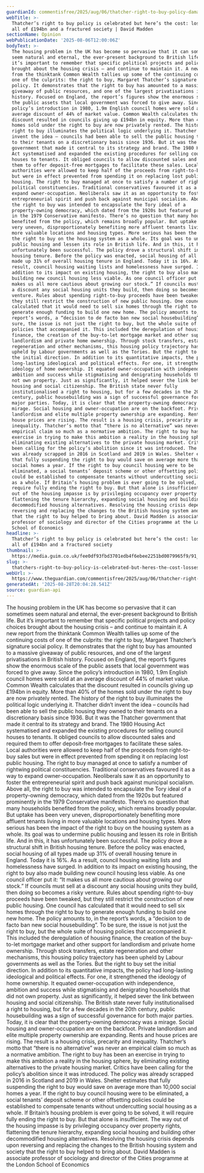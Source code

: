 ```yaml
---
guardianId: commentisfree/2025/aug/06/thatcher-right-to-buy-policy-damage-losses
webTitle: >-
  Thatcher’s right to buy policy is celebrated but here’s the cost: losses to us
  all of £194bn and a fractured society | David Madden
sectionName: Opinion
webPublicationDate: '2025-08-06T12:00:06Z'
bodyText: >-
  The housing problem in the UK has become so pervasive that it can sometimes
  seem natural and eternal, the ever-present background to British life. But
  it’s important to remember that specific political projects and policy choices
  brought about the housing crisis – and continue to maintain it. A new report
  from the thinktank Common Wealth tallies up some of the continuing costs of
  one of the culprits: the right to buy, Margaret Thatcher’s signature social
  policy. It demonstrates that the right to buy has amounted to a massive
  giveaway of public resources, and one of the largest privatisations in British
  history. Focused on England, the report’s figures show the enormous scale of
  the public assets that local government was forced to give away. Since the
  policy’s introduction in 1980, 1.9m English council homes were sold at an
  average discount of 44% of market value. Common Wealth calculates that the
  discount resulted in councils giving up £194bn in equity. More than 40% of the
  homes sold under the right to buy are now privately rented. The history of the
  right to buy illuminates the political logic underlying it. Thatcher didn’t
  invent the idea – councils had been able to sell the public housing they owned
  to their tenants on a discretionary basis since 1936. But it was the Thatcher
  government that made it central to its strategy and brand. The 1980 Housing
  Act systematised and expanded the existing procedures for selling council
  houses to tenants. It obliged councils to allow discounted sales and required
  them to offer deposit-free mortgages to facilitate these sales. Local
  authorities were allowed to keep half of the proceeds from right-to-buy sales
  but were in effect prevented from spending it on replacing lost public
  housing. The right to buy managed at once to satisfy a number of rightwing
  political constituencies. Traditional conservatives favoured it as a way to
  expand owner-occupation. Neoliberals saw it as an opportunity to foster the
  entrepreneurial spirit and push back against municipal socialism. Above all,
  the right to buy was intended to encapsulate the Tory ideal of a
  property-owning democracy, which dated from the 1920s but featured prominently
  in the 1979 Conservative manifesto. There’s no question that many households
  benefited from the policy, which remains broadly popular. But uptake has been
  very uneven, disproportionately benefiting more affluent tenants living in
  more valuable locations and housing types. More serious has been the impact of
  the right to buy on the housing system as a whole. Its goal was to undermine
  public housing and lessen its role in British life. And in this, it has
  unfortunately been successful. The policy drove a structural shift in British
  housing tenure. Before the policy was enacted, social housing of all types
  made up 31% of overall housing tenure in England. Today it is 16%. As a
  result, council housing waiting lists and homelessness have surged. In
  addition to its impact on existing housing, the right to buy also made
  building new council housing less viable. As one council officer put it: “It
  makes us all more cautious about growing our stock.” If councils must sell at
  a discount any social housing units they build, then doing so becomes a risky
  venture. Rules about spending right-to-buy proceeds have been tweaked, but
  they still restrict the construction of new public housing. One council has
  calculated that it would need to sell six homes through the right to buy to
  generate enough funding to build one new home. The policy amounts to, in the
  report’s words, a “decision to de facto ban new social housebuilding”. To be
  sure, the issue is not just the right to buy, but the whole suite of housing
  policies that accompanied it. This included the deregulation of housing
  finance, the creation of the buy-to-let mortgage market and other support for
  landlordism and private home ownership. Through stock transfers, estate
  regeneration and other mechanisms, this housing policy trajectory has been
  upheld by Labour governments as well as the Tories. But the right to buy set
  the initial direction. In addition to its quantitative impacts, the policy had
  long-lasting ideological and political effects. For one, it strengthened the
  ideology of home ownership. It equated owner-occupation with independence,
  ambition and success while stigmatising and denigrating households that did
  not own property. Just as significantly, it helped sever the link between
  housing and social citizenship. The British state never fully
  institutionalised a right to housing, but for a few decades in the 20th
  century, public housebuilding was a sign of successful governance for both
  major parties. Today, it is clear that the property-owning democracy was a
  mirage. Social housing and owner-occupation are on the backfoot. Private
  landlordism and elite multiple property ownership are expanding. Rents and
  house prices are rising. The result is a housing crisis, precarity and
  inequality. Thatcher’s motto that “there is no alternative” was never an
  empirical claim so much as a normative ambition. The right to buy has been an
  exercise in trying to make this ambition a reality in the housing sphere, by
  eliminating existing alternatives to the private housing market. Critics have
  been calling for the policy’s abolition since it was introduced. The policy
  was already scrapped in 2016 in Scotland and 2019 in Wales. Shelter estimates
  that fully suspending the right to buy would save on average more than 10,000
  social homes a year. If the right to buy council housing were to be
  eliminated, a social tenants’ deposit scheme or other offsetting policies
  could be established to compensate tenants without undercutting social housing
  as a whole. If Britain’s housing problem is ever going to be solved, it will
  require fully ending the right to buy. But that alone is insufficient. The way
  out of the housing impasse is by privileging occupancy over property rights,
  flattening the tenure hierarchy, expanding social housing and building other
  decommodified housing alternatives. Resolving the housing crisis depends upon
  reversing and replacing the changes to the British housing system and society
  that the right to buy helped to bring about. David Madden is associate
  professor of sociology and director of the Cities programme at the London
  School of Economics
headline: >-
  Thatcher’s right to buy policy is celebrated but here’s the cost: losses to us
  all of £194bn and a fractured society
thumbnail: >-
  https://media.guim.co.uk/fee0df93fbd3701edb4f6ebee2251bd0079965f9/91_1026_3377_2701/500.jpg
slug: >-
  thatchers-right-to-buy-policy-is-celebrated-but-heres-the-cost-losses-to-us-all-of-pound194bn-and-a-fractured-society-or-david-madden
webUrl: >-
  https://www.theguardian.com/commentisfree/2025/aug/06/thatcher-right-to-buy-policy-damage-losses
generatedAt: '2025-08-28T20:04:28.541Z'
source: guardian-api
---
```

The housing problem in the UK has become so pervasive that it can sometimes seem natural and eternal, the ever-present background to British life. But it’s important to remember that specific political projects and policy choices brought about the housing crisis – and continue to maintain it. A new report from the thinktank Common Wealth tallies up some of the continuing costs of one of the culprits: the right to buy, Margaret Thatcher’s signature social policy. It demonstrates that the right to buy has amounted to a massive giveaway of public resources, and one of the largest privatisations in British history. Focused on England, the report’s figures show the enormous scale of the public assets that local government was forced to give away. Since the policy’s introduction in 1980, 1.9m English council homes were sold at an average discount of 44% of market value. Common Wealth calculates that the discount resulted in councils giving up £194bn in equity. More than 40% of the homes sold under the right to buy are now privately rented. The history of the right to buy illuminates the political logic underlying it. Thatcher didn’t invent the idea – councils had been able to sell the public housing they owned to their tenants on a discretionary basis since 1936. But it was the Thatcher government that made it central to its strategy and brand. The 1980 Housing Act systematised and expanded the existing procedures for selling council houses to tenants. It obliged councils to allow discounted sales and required them to offer deposit-free mortgages to facilitate these sales. Local authorities were allowed to keep half of the proceeds from right-to-buy sales but were in effect prevented from spending it on replacing lost public housing. The right to buy managed at once to satisfy a number of rightwing political constituencies. Traditional conservatives favoured it as a way to expand owner-occupation. Neoliberals saw it as an opportunity to foster the entrepreneurial spirit and push back against municipal socialism. Above all, the right to buy was intended to encapsulate the Tory ideal of a property-owning democracy, which dated from the 1920s but featured prominently in the 1979 Conservative manifesto. There’s no question that many households benefited from the policy, which remains broadly popular. But uptake has been very uneven, disproportionately benefiting more affluent tenants living in more valuable locations and housing types. More serious has been the impact of the right to buy on the housing system as a whole. Its goal was to undermine public housing and lessen its role in British life. And in this, it has unfortunately been successful. The policy drove a structural shift in British housing tenure. Before the policy was enacted, social housing of all types made up 31% of overall housing tenure in England. Today it is 16%. As a result, council housing waiting lists and homelessness have surged. In addition to its impact on existing housing, the right to buy also made building new council housing less viable. As one council officer put it: “It makes us all more cautious about growing our stock.” If councils must sell at a discount any social housing units they build, then doing so becomes a risky venture. Rules about spending right-to-buy proceeds have been tweaked, but they still restrict the construction of new public housing. One council has calculated that it would need to sell six homes through the right to buy to generate enough funding to build one new home. The policy amounts to, in the report’s words, a “decision to de facto ban new social housebuilding”. To be sure, the issue is not just the right to buy, but the whole suite of housing policies that accompanied it. This included the deregulation of housing finance, the creation of the buy-to-let mortgage market and other support for landlordism and private home ownership. Through stock transfers, estate regeneration and other mechanisms, this housing policy trajectory has been upheld by Labour governments as well as the Tories. But the right to buy set the initial direction. In addition to its quantitative impacts, the policy had long-lasting ideological and political effects. For one, it strengthened the ideology of home ownership. It equated owner-occupation with independence, ambition and success while stigmatising and denigrating households that did not own property. Just as significantly, it helped sever the link between housing and social citizenship. The British state never fully institutionalised a right to housing, but for a few decades in the 20th century, public housebuilding was a sign of successful governance for both major parties. Today, it is clear that the property-owning democracy was a mirage. Social housing and owner-occupation are on the backfoot. Private landlordism and elite multiple property ownership are expanding. Rents and house prices are rising. The result is a housing crisis, precarity and inequality. Thatcher’s motto that “there is no alternative” was never an empirical claim so much as a normative ambition. The right to buy has been an exercise in trying to make this ambition a reality in the housing sphere, by eliminating existing alternatives to the private housing market. Critics have been calling for the policy’s abolition since it was introduced. The policy was already scrapped in 2016 in Scotland and 2019 in Wales. Shelter estimates that fully suspending the right to buy would save on average more than 10,000 social homes a year. If the right to buy council housing were to be eliminated, a social tenants’ deposit scheme or other offsetting policies could be established to compensate tenants without undercutting social housing as a whole. If Britain’s housing problem is ever going to be solved, it will require fully ending the right to buy. But that alone is insufficient. The way out of the housing impasse is by privileging occupancy over property rights, flattening the tenure hierarchy, expanding social housing and building other decommodified housing alternatives. Resolving the housing crisis depends upon reversing and replacing the changes to the British housing system and society that the right to buy helped to bring about. David Madden is associate professor of sociology and director of the Cities programme at the London School of Economics
